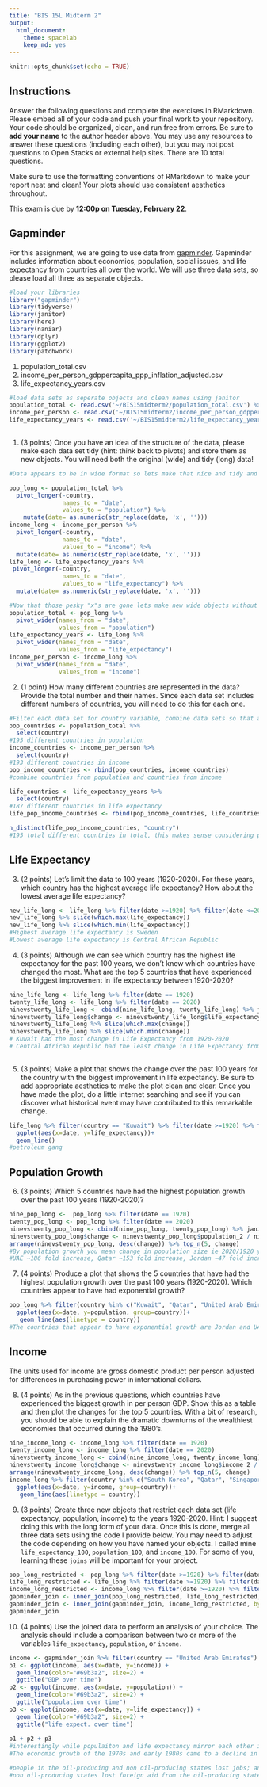 ```yaml
---
title: "BIS 15L Midterm 2"
output:
  html_document: 
    theme: spacelab
    keep_md: yes
---
```


```r
knitr::opts_chunk$set(echo = TRUE)
```

## Instructions
Answer the following questions and complete the exercises in RMarkdown. Please embed all of your code and push your final work to your repository. Your code should be organized, clean, and run free from errors. Be sure to **add your name** to the author header above. You may use any resources to answer these questions (including each other), but you may not post questions to Open Stacks or external help sites. There are 10 total questions.  

Make sure to use the formatting conventions of RMarkdown to make your report neat and clean! Your plots should use consistent aesthetics throughout.  

This exam is due by **12:00p on Tuesday, February 22**.  

## Gapminder
For this assignment, we are going to use data from  [gapminder](https://www.gapminder.org/). Gapminder includes information about economics, population, social issues, and life expectancy from countries all over the world. We will use three data sets, so please load all three as separate objects.    
```r
#load your libraries
library("gapminder")
library(tidyverse)
library(janitor)
library(here)
library(naniar)
library(dplyr)
library(ggplot2)
library(patchwork)
```

1. population_total.csv  
2. income_per_person_gdppercapita_ppp_inflation_adjusted.csv  
3. life_expectancy_years.csv 
```r
#load data sets as seperate objects and clean names using janitor
population_total <- read.csv('~/BIS15midterm2/population_total.csv') %>% janitor::clean_names()
income_per_person <- read.csv('~/BIS15midterm2/income_per_person_gdppercapita_ppp_inflation_adjusted.csv') %>% janitor::clean_names()
life_expectancy_years <- read.csv('~/BIS15midterm2/life_expectancy_years.csv') %>% janitor::clean_names()
  
```

1. (3 points) Once you have an idea of the structure of the data, please make each data set tidy (hint: think back to pivots) and store them as new objects. You will need both the original (wide) and tidy (long) data!  
```r
#Data appears to be in wide format so lets make that nice and tidy and long in new objects, lets also remove the "x" from the variables

pop_long <- population_total %>%
  pivot_longer(-country,
               names_to = "date",
               values_to = "population") %>%
    mutate(date= as.numeric(str_replace(date, 'x', '')))
income_long <- income_per_person %>%
  pivot_longer(-country,
               names_to = "date",
               values_to = "income") %>%
  mutate(date= as.numeric(str_replace(date, 'x', '')))
life_long <- life_expectancy_years %>%
 pivot_longer(-country, 
               names_to = "date",
               values_to = "life_expectancy") %>%
  mutate(date= as.numeric(str_replace(date, 'x', '')))

```

```r
#Now that those pesky "x"s are gone lets make new wide objects without the "x"s 
population_total <- pop_long %>%
  pivot_wider(names_from = "date",
              values_from = "population")
life_expectancy_years <- life_long %>%
  pivot_wider(names_from = "date",
              values_from = "life_expectancy")
income_per_person <- income_long %>%
  pivot_wider(names_from = "date",
              values_from = "income")
```

2. (1 point) How many different countries are represented in the data? Provide the total number and their names. Since each data set includes different numbers of countries, you will need to do this for each one.  
```r
#Filter each data set for country variable, combine data sets so that all data is added to first column, then group by country.
pop_countries <- population_total %>%
  select(country)
#195 different countries in population
income_countries <- income_per_person %>%
  select(country)
#193 different countries in income
pop_income_countries <- rbind(pop_countries, income_countries)
#combine countries from population and countries from income

life_countries <- life_expectancy_years %>%
  select(country)
#187 different countries in life expectancy
life_pop_income_countries <- rbind(pop_income_countries, life_countries) %>% group_by(country)

n_distinct(life_pop_income_countries, "country")
#195 total different countries in total, this makes sense considering population represents all of them being the easy statistic to gather, followed by income, then life expectancy 


```
## Life Expectancy  

3. (2 points) Let's limit the data to 100 years (1920-2020). For these years, which country has the highest average life expectancy? How about the lowest average life expectancy?  
```r
new_life_long <- life_long %>% filter(date >=1920) %>% filter(date <=2020) %>% select(country, life_expectancy) %>% group_by(country) %>% summarise(life_expectancy=mean(life_expectancy)) %>% arrange(desc(life_expectancy)) 
new_life_long %>% slice(which.max(life_expectancy))
new_life_long %>% slice(which.min(life_expectancy))
#Highest average life expectancy is Sweden
#Lowest average life expectancy is Central African Republic
```

4. (3 points) Although we can see which country has the highest life expectancy for the past 100 years, we don't know which countries have changed the most. What are the top 5 countries that have experienced the biggest improvement in life expectancy between 1920-2020?  
```r
nine_life_long <- life_long %>% filter(date == 1920)
twenty_life_long <- life_long %>% filter(date == 2020)
ninevstwenty_life_long <- cbind(nine_life_long, twenty_life_long) %>% janitor::clean_names() 
ninevstwenty_life_long$change <- ninevstwenty_life_long$life_expectancy_2 - ninevstwenty_life_long$life_expectancy
ninevstwenty_life_long %>% slice(which.max(change))
ninevstwenty_life_long %>% slice(which.min(change))
# Kuwait had the most change in Life Expectancy from 1920-2020
# Central African Republic had the least change in Life Expectancy from 1920-2020
  
```

5. (3 points) Make a plot that shows the change over the past 100 years for the country with the biggest improvement in life expectancy. Be sure to add appropriate aesthetics to make the plot clean and clear. Once you have made the plot, do a little internet searching and see if you can discover what historical event may have contributed to this remarkable change.  
```r
life_long %>% filter(country == "Kuwait") %>% filter(date >=1920) %>% filter(date <=2020) %>% 
  ggplot(aes(x=date, y=life_expectancy))+
  geom_line()
#petroleum gang
```

## Population Growth
6. (3 points) Which 5 countries have had the highest population growth over the past 100 years (1920-2020)?  
```r
nine_pop_long <-  pop_long %>% filter(date == 1920)
twenty_pop_long <- pop_long %>% filter(date == 2020)
ninevstwenty_pop_long <- cbind(nine_pop_long, twenty_pop_long) %>% janitor::clean_names() 
ninevstwenty_pop_long$change <- ninevstwenty_pop_long$population_2 / ninevstwenty_pop_long$population 
arrange(ninevstwenty_pop_long, desc(change)) %>% top_n(5, change)
#By population growth you mean change in population size ie 2020/1920 you get these results
#UAE ~186 fold increase, Qatar ~153 fold increase, Jordan ~47 fold increase, Kuwait ~37 fold increase, Djibouti ~22 fold increase
```
7. (4 points) Produce a plot that shows the 5 countries that have had the highest population growth over the past 100 years (1920-2020). Which countries appear to have had exponential growth?  
```r
pop_long %>% filter(country %in% c("Kuwait", "Qatar", "United Arab Emirates", "Jordan", "Djibouti")) %>% filter(date >=1920) %>% filter(date <=2020) %>% mutate(country=as.factor(country)) %>%
  ggplot(aes(x=date, y=population, group=country))+
   geom_line(aes(linetype = country))
#The countries that appear to have exponential growth are Jordan and UAE, wiht Qatar and Kuwait possibly on there way to it
```
## Income
The units used for income are gross domestic product per person adjusted for differences in purchasing power in international dollars.

8. (4 points) As in the previous questions, which countries have experienced the biggest growth in per person GDP. Show this as a table and then plot the changes for the top 5 countries. With a bit of research, you should be able to explain the dramatic downturns of the wealthiest economies that occurred during the 1980's.  
```r
nine_income_long <- income_long %>% filter(date == 1920)
twenty_income_long <- income_long %>% filter(date == 2020)
ninevstwenty_income_long <- cbind(nine_income_long, twenty_income_long) %>% janitor::clean_names() 
ninevstwenty_income_long$change <- ninevstwenty_income_long$income_2 / ninevstwenty_income_long$income 
arrange(ninevstwenty_income_long, desc(change)) %>% top_n(5, change)
income_long %>% filter(country %in% c("South Korea", "Qatar", "Singapore", "Brunei", "Israel")) %>% filter(date >=1920) %>% filter(date <=2020) %>% mutate(country=as.factor(country)) %>%
  ggplot(aes(x=date, y=income, group=country))+
   geom_line(aes(linetype = country))
```

9. (3 points) Create three new objects that restrict each data set (life expectancy, population, income) to the years 1920-2020. Hint: I suggest doing this with the long form of your data. Once this is done, merge all three data sets using the code I provide below. You may need to adjust the code depending on how you have named your objects. I called mine `life_expectancy_100`, `population_100`, and `income_100`. For some of you, learning these `joins` will be important for your project.  

```r
pop_long_restricted <- pop_long %>% filter(date >=1920) %>% filter(date <=2020) 
life_long_restricted <- life_long %>% filter(date >=1920) %>% filter(date <=2020) 
income_long_restricted <- income_long %>% filter(date >=1920) %>% filter(date <=2020) 
gapminder_join <- inner_join(pop_long_restricted, life_long_restricted, by= c("country", "date"))
gapminder_join <- inner_join(gapminder_join, income_long_restricted, by= c("country", "date"))
gapminder_join
```

10. (4 points) Use the joined data to perform an analysis of your choice. The analysis should include a comparison between two or more of the variables `life_expectancy`, `population`, or `income.`  
```r

income <- gapminder_join %>% filter(country == "United Arab Emirates") %>% filter(date >=1920) %>% filter(date <=2020)
p1 <- ggplot(income, aes(x=date, y=income)) +
  geom_line(color="#69b3a2", size=2) +
  ggtitle("GDP over time") 
p2 <- ggplot(income, aes(x=date, y=population)) +
  geom_line(color="#69b3a2", size=2) +
  ggtitle("population over time") 
p3 <- ggplot(income, aes(x=date, y=life_expectancy)) +
  geom_line(color="#69b3a2", size=2) +
  ggtitle("life expect. over time") 
 
p1 + p2 + p3
#interestingly while populaiton and life expectancy mirror each other it seems something happened around 1980 that resulted in a stark decrease in GDP
#The economic growth of the 1970s and early 1980s came to a decline in 1986 when the price of oil fell dramatically from $28 per barrel in December 1985 to $10 per barrel in July 1986. The drop in price was a result of the overproduction of oil. Suddenly, the huge foreign export earnings that had driven the growth of the last two decades were drastically reduced. This decline in export earnings affected all the states in the Middle East in the following ways:

#people in the oil-producing and non oil-producing states lost jobs; and
#non oil-producing states lost foreign aid from the oil-producing states. ~cited from http://www.cotf.edu/earthinfo/meast/MEeco.html
```